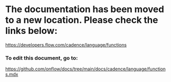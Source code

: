 # The documentation has been moved to a new location. Please check the links below:

https://developers.flow.com/cadence/language/functions

### To edit this document, go to:

https://github.com/onflow/docs/tree/main/docs/cadence/language/functions.mdx
